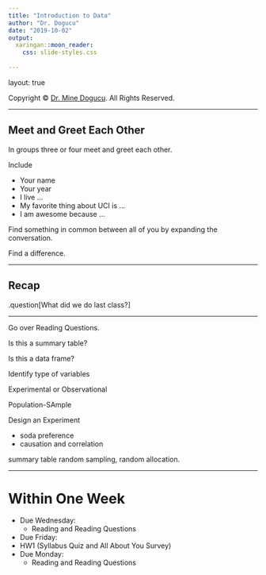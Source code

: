```yaml
---
title: "Introduction to Data"
author: "Dr. Dogucu"
date: "2019-10-02"
output: 
  xaringan::moon_reader:
    css: slide-styles.css
      
---
```


layout: true
  
<div class="my-header"></div>

<div class="my-footer"> 
 Copyright &copy; <a href="https://mdogucu.ics.uci.edu">Dr. Mine Dogucu</a>. All Rights Reserved.</div> 

---



## Meet and Greet Each Other

In groups three or four meet and greet each other.

Include 

- Your name
- Your year
- I live ...
- My favorite thing about UCI is ...
- I am awesome because ...

Find something in common between all of you by expanding the conversation. 

Find a difference. 

---

## Recap

.question[What did we do last class?]

---

Go over Reading Questions.


Is this a summary table?

Is this a data frame?


Identify type of variables

Experimental or Observational

Population-SAmple

Design an Experiment 

- soda preference 
- causation and correlation

summary table random sampling, random allocation.

---
# Within One Week


* Due Wednesday:   
  + Reading and Reading Questions   
* Due Friday:  
 + HW1 (Syllabus Quiz and All About You Survey)  
* Due Monday:  
  + Reading and Reading Questions  
  


